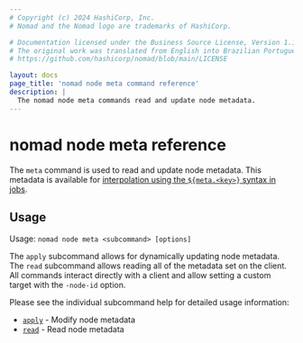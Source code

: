 ```yaml
---
# Copyright (c) 2024 HashiCorp, Inc.
# Nomad and the Nomad logo are trademarks of HashiCorp.

# Documentation licensed under the Business Source License, Version 1.1.
# The original work was translated from English into Brazilian Portuguese.
# https://github.com/hashicorp/nomad/blob/main/LICENSE

layout: docs
page_title: 'nomad node meta command reference'
description: |
  The nomad node meta commands read and update node metadata.
---
```


# nomad node meta reference

The `meta` command is used to read and update node metadata. This metadata is
available for [interpolation using the `${meta.<key>}` syntax in jobs][interp].

## Usage

Usage: `nomad node meta <subcommand> [options]`

The `apply` subcommand allows for dynamically updating node metadata. The
`read` subcommand allows reading all of the metadata set on the client. All
commands interact directly with a client and allow setting a custom target with
the `-node-id` option.

Please see the individual subcommand help for detailed usage information:

 - [`apply`][apply] - Modify node metadata
 - [`read`][read] - Read node metadata

[interp]: /nomad/docs/reference/runtime-variable-interpolation#node-attributes
[apply]: /nomad/commands/node/meta/apply
[read]: /nomad/commands/node/meta/read
